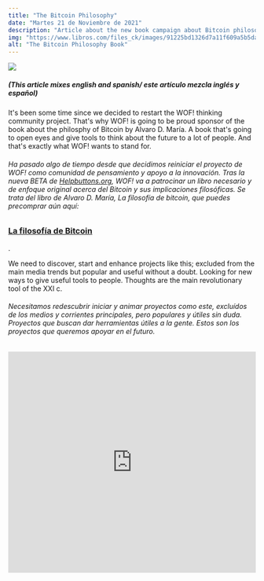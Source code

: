 ```yaml
---
title: "The Bitcoin Philosophy"
date: "Martes 21 de Noviembre de 2021"
description: "Article about the new book campaign about Bitcoin philosophy"
img: "https://www.libros.com/files_ck/images/91225bd1326d7a11f609a5b5dae2a930c4fd5611.jpg"
alt: "The Bitcoin Philosophy Book"
---
```


<picture>
  <img src="https://www.libros.com/files_ck/images/91225bd1326d7a11f609a5b5dae2a930c4fd5611.jpg" />
</picture>

<h5>(This article mixes english and spanish/ este artículo mezcla inglés y español)</h5>

It's been some time since we decided to restart the WOF! thinking community project. That's why WOF! is going to be proud sponsor of the book about the philosphy of Bitcoin by Alvaro D. María. A book that's going to open eyes and give tools to think about the future to a lot of people. And that's exactly what WOF! wants to stand for.

<h6>Ha pasado algo de tiempo desde que decidimos reiniciar el proyecto de WOF! como comunidad de pensamiento y apoyo a la innovación. Tras la nueva BETA de <a href="https://www.github.com/helpbuttons">Helpbuttons.org</a>, WOF! va a patrocinar un libro necesario y de enfoque original acerca del Bitcoin y sus implicaciones filosóficas. Se trata del libro de Alvaro D. María, La filosofía de bitcoin, que puedes precomprar aún aquí:</h6>

<h3><a href="https://libros.com/crowdfunding/la-filosofia-de-bitcoin/">La filosofía de Bitcoin</a></h3>.

We need to discover, start and enhance projects like this; excluded from the main media trends but popular and useful without a doubt. Looking for new ways to give useful tools to people. Thoughts are the main revolutionary tool of the XXI c.

<h6>Necesitamos redescubrir iniciar y animar proyectos como este, excluídos de los medios y corrientes principales, pero populares y útiles sin duda. Proyectos que buscan dar herramientas útiles a la gente. Estos son los proyectos que queremos apoyar en el futuro.</h6>


<div>
  <iframe src="https://www.youtube.com/embed/25RbDa_ikmU" width="100%" height="450" frameBorder="0" allowfullscreen="allowfullscreen"></iframe>
</div>
